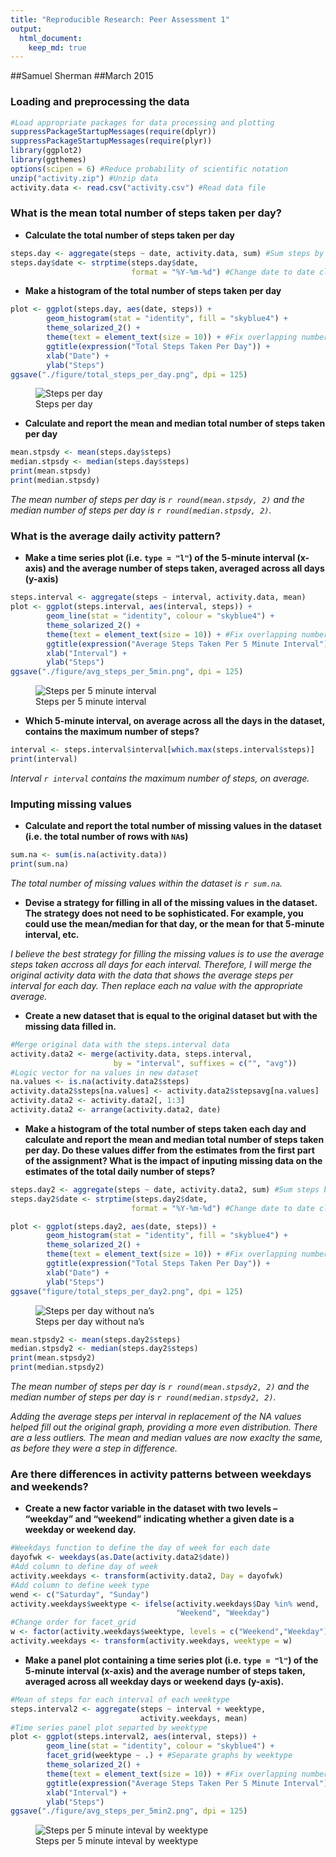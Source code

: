 ```yaml
---
title: "Reproducible Research: Peer Assessment 1"
output: 
  html_document:
    keep_md: true
---
```


##Samuel Sherman
##March 2015


### Loading and preprocessing the data

```r
#Load appropriate packages for data processing and plotting
suppressPackageStartupMessages(require(dplyr))
suppressPackageStartupMessages(require(plyr))
library(ggplot2)
library(ggthemes)
options(scipen = 6) #Reduce probability of scientific notation
unzip("activity.zip") #Unzip data
activity.data <- read.csv("activity.csv") #Read data file
```

### What is the mean total number of steps taken per day?

* __Calculate the total number of steps taken per day__

```r
steps.day <- aggregate(steps ~ date, activity.data, sum) #Sum steps by date
steps.day$date <- strptime(steps.day$date, 
                           format = "%Y-%m-%d") #Change date to date class
```

* __Make a histogram of the total number of steps taken per day__

```r
plot <- ggplot(steps.day, aes(date, steps)) +
        geom_histogram(stat = "identity", fill = "skyblue4") +  
        theme_solarized_2() +
        theme(text = element_text(size = 10)) + #Fix overlapping numbers
        ggtitle(expression("Total Steps Taken Per Day")) +
        xlab("Date") +
        ylab("Steps")
ggsave("./figure/total_steps_per_day.png", dpi = 125)
```

![Steps per day](figure/total_steps_per_day.png)

* __Calculate and report the mean and median total number of steps taken per day__

```r
mean.stpsdy <- mean(steps.day$steps)
median.stpsdy <- median(steps.day$steps)
print(mean.stpsdy)
print(median.stpsdy)
```

_The mean number of steps per day is `r round(mean.stpsdy, 2)` and the median
number of steps per day is `r round(median.stpsdy, 2)`._

### What is the average daily activity pattern?

*  __Make a time series plot (i.e. `type = "l"`) of the 5-minute
   interval (x-axis) and the average number of steps taken, averaged
   across all days (y-axis)__

```r
steps.interval <- aggregate(steps ~ interval, activity.data, mean)
plot <- ggplot(steps.interval, aes(interval, steps)) +
        geom_line(stat = "identity", colour = "skyblue4") +  
        theme_solarized_2() +
        theme(text = element_text(size = 10)) + #Fix overlapping numbers
        ggtitle(expression("Average Steps Taken Per 5 Minute Interval")) +
        xlab("Interval") +
        ylab("Steps")
ggsave("./figure/avg_steps_per_5min.png", dpi = 125)
```

![Steps per 5 minute interval](figure/avg_steps_per_5min.png)

*  __Which 5-minute interval, on average across all the days in the
   dataset, contains the maximum number of steps?__

```r
interval <- steps.interval$interval[which.max(steps.interval$steps)]
print(interval)
```

_Interval `r interval` contains the maximum number of steps, on average._

### Imputing missing values

*  __Calculate and report the total number of missing values in the
   dataset (i.e. the total number of rows with `NA`s)__
   
```r
sum.na <- sum(is.na(activity.data))
print(sum.na)
```

_The total number of missing values within the dataset is `r sum.na`._

*  __Devise a strategy for filling in all of the missing values in the
   dataset. The strategy does not need to be sophisticated. For
   example, you could use the mean/median for that day, or the mean
   for that 5-minute interval, etc.__

_I believe the best strategy for filling the missing values is to use the
average steps taken accross all days for each interval.  Therefore, I will
merge the original activity data with the data that shows the average steps per
interval for each day.  Then replace each na value with the appropriate
average._   

*  __Create a new dataset that is equal to the original dataset but with
   the missing data filled in.__

```r
#Merge original data with the steps.interval data
activity.data2 <- merge(activity.data, steps.interval, 
                       by = "interval", suffixes = c("", "avg"))
#Logic vector for na values in new dataset
na.values <- is.na(activity.data2$steps)
activity.data2$steps[na.values] <- activity.data2$stepsavg[na.values]
activity.data2 <- activity.data2[, 1:3]
activity.data2 <- arrange(activity.data2, date)
```

*  __Make a histogram of the total number of steps taken each day and
   calculate and report the mean and median total number of
   steps taken per day. Do these values differ from the estimates from
   the first part of the assignment? What is the impact of inputing
   missing data on the estimates of the total daily number of steps?__

```r
steps.day2 <- aggregate(steps ~ date, activity.data2, sum) #Sum steps by date
steps.day2$date <- strptime(steps.day2$date, 
                           format = "%Y-%m-%d") #Change date to date class
```

```r
plot <- ggplot(steps.day2, aes(date, steps)) +
        geom_histogram(stat = "identity", fill = "skyblue4") +  
        theme_solarized_2() +
        theme(text = element_text(size = 10)) + #Fix overlapping numbers
        ggtitle(expression("Total Steps Taken Per Day")) +
        xlab("Date") +
        ylab("Steps")
ggsave("figure/total_steps_per_day2.png", dpi = 125)
```

![Steps per day without na's](figure/total_steps_per_day2.png)

```r
mean.stpsdy2 <- mean(steps.day2$steps)
median.stpsdy2 <- median(steps.day2$steps)
print(mean.stpsdy2)
print(median.stpsdy2)
```

_The mean number of steps per day is `r round(mean.stpsdy2, 2)` and the median
number of steps per day is `r round(median.stpsdy2, 2)`._

_Adding the average steps per interval in replacement of the NA values helped
fill out the original graph, providing a more even distribution. There are a
less outliers. The mean and median values are now exaclty the same, as before
they were a step in difference._ 

### Are there differences in activity patterns between weekdays and weekends?

*  __Create a new factor variable in the dataset with two levels --
   "weekday" and "weekend" indicating whether a given date is a
   weekday or weekend day.__

```r
#Weekdays function to define the day of week for each date
dayofwk <- weekdays(as.Date(activity.data2$date))
#Add column to define day of week
activity.weekdays <- transform(activity.data2, Day = dayofwk)
#Add column to define week type
wend <- c("Saturday", "Sunday")
activity.weekdays$weektype <- ifelse(activity.weekdays$Day %in% wend, 
                                     "Weekend", "Weekday")
#Change order for facet_grid
w <- factor(activity.weekdays$weektype, levels = c("Weekend","Weekday"))
activity.weekdays <- transform(activity.weekdays, weektype = w)
```

*  __Make a panel plot containing a time series plot (i.e. `type = "l"`)
   of the 5-minute interval (x-axis) and the average number of steps
   taken, averaged across all weekday days or weekend days
   (y-axis).__

```r
#Mean of steps for each interval of each weektype
steps.interval2 <- aggregate(steps ~ interval + weektype,  
                             activity.weekdays, mean)
#Time series panel plot separted by weektype
plot <- ggplot(steps.interval2, aes(interval, steps)) +
        geom_line(stat = "identity", colour = "skyblue4") + 
        facet_grid(weektype ~ .) + #Separate graphs by weektype
        theme_solarized_2() +
        theme(text = element_text(size = 10)) + #Fix overlapping numbers
        ggtitle(expression("Average Steps Taken Per 5 Minute Interval")) +
        xlab("Interval") +
        ylab("Steps")
ggsave("./figure/avg_steps_per_5min2.png", dpi = 125)
```

![Steps per 5 minute inteval by weektype](figure/avg_steps_per_5min2.png)